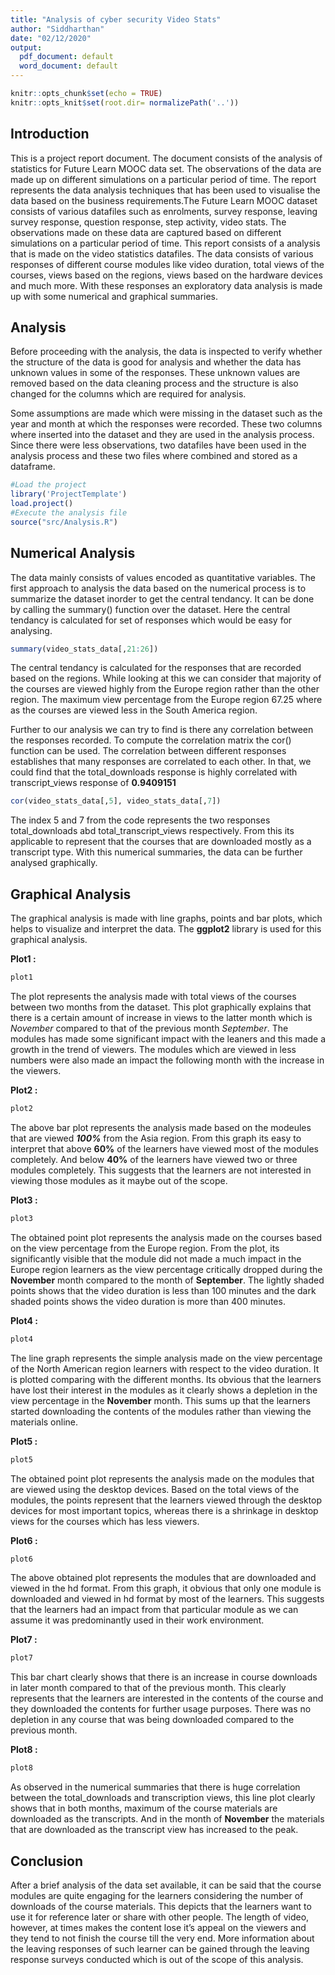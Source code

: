 ```yaml
---
title: "Analysis of cyber security Video Stats"
author: "Siddharthan"
date: "02/12/2020"
output:
  pdf_document: default
  word_document: default
---
```


```r
knitr::opts_chunk$set(echo = TRUE)
knitr::opts_knit$set(root.dir= normalizePath('..'))
```

## Introduction

This is a project report document. The document consists of the analysis of statistics for Future Learn MOOC data set. The observations of the data are made up on different simulations on a particular period of time. The report represents the data analysis techniques that has been used to visualise the data based on the business requirements.The Future Learn MOOC dataset consists of various datafiles such as enrolments, survey response, leaving survey response, question response, step activity, video stats. The observations made on these data are captured based on different simulations on a particular period of time. This report consists of a analysis that is made on the video statistics datafiles. The data consists of various responses of different course modules like video duration, total views of the courses, views based on the regions, views based on the hardware devices and much more. With these responses an exploratory data analysis is made up with some numerical and graphical summaries. 

## Analysis

Before proceeding with the analysis, the data is inspected to verify whether the structure of the data is good for analysis and whether the data has unknown values in some of the responses. These unknown values are removed based on the data cleaning process and the structure is also changed for the columns which are required for analysis. 

Some assumptions are made which were missing in the dataset such as the year and month at which the responses were recorded. These two columns where inserted into the dataset and they are used in the analysis process. Since there were less observations, two datafiles have been used in the analysis process and these two files where combined and stored as a dataframe.

```r
#Load the project
library('ProjectTemplate')
load.project()
#Execute the analysis file
source("src/Analysis.R")
```

## Numerical Analysis

The data mainly consists of values encoded as quantitative variables. The first approach to analysis the data based on the numerical process is to summarize the dataset inorder to get the central tendancy. It can be done by calling the summary() function over the dataset. Here the central tendancy is calculated for set of responses which would be easy for analysing.


```r
summary(video_stats_data[,21:26])
```

The central tendancy is calculated for the responses that are recorded based on the regions. While looking at this we can consider that majority of the courses are viewed highly from the Europe region rather than the other region. The maximum view percentage from the Europe region 67.25 where as the courses are viewed less in the South America region.

Further to our analysis we can try to find is there any correlation between the responses recorded. To compute the correlation matrix the cor() function can be used. The correlation between different responses establishes that many responses are correlated to each other. In that, we could find that the total_downloads response is highly correlated with transcript_views response of **0.9409151**

```r
cor(video_stats_data[,5], video_stats_data[,7])
```

The index 5 and 7 from the code represents the two responses total_downloads abd total_transcript_views respectively. From this its applicable to represent that the courses that are downloaded mostly as a transcript type. With this numerical summaries, the data can be further analysed graphically.

## Graphical Analysis

The graphical analysis is made with line graphs, points and bar plots, which helps to visualize and interpret the data. The **ggplot2** library is used for this graphical analysis.

**Plot1 :**

```r
plot1
```

The plot represents the analysis made with total views of the courses between two months from the dataset. This plot graphically explains that there is a certain amount of increase in views to the latter month which is *November* compared to that of the previous month *September*. The modules has made some significant impact with the leaners and this made a growth in the trend  of viewers. The modules which are viewed in less numbers were also made an impact the following month with the increase in the viewers.

**Plot2 :**

```r
plot2
```

The above bar plot represents the analysis made based on the modeules that are viewed ***100%*** from the Asia region. From this graph its easy to interpret that above **60%** of the learners have viewed most of the modules completely. And below **40%** of the learners have viewed two or three modules completely. This suggests that the learners are not interested in viewing those modules as it maybe out of the scope.

**Plot3 :**

```r
plot3
```

The obtained point plot represents the analysis made on the courses based on the view percentage from the Europe region. From the plot, its significantly visible that the module did not made a much impact in the Europe region learners as the view percentage critically dropped during the **November** month compared to the month of **September**. The lightly shaded points shows that the video duration is less than 100 minutes and the dark shaded points shows the video duration is more than 400 minutes.

**Plot4 :**

```r
plot4
```

The line graph represents the simple analysis made on the view percentage of the North American region learners with respect to the video duration. It is plotted comparing with the different months. Its obvious that the learners have lost their interest in the modules as it clearly shows a depletion in the view percentage in the **November** month. This sums up that the learners started downloading the contents of the modules rather than viewing the materials online.

**Plot5 :**

```r
plot5
```

The obtained point plot represents the analysis made on the modules that are viewed using the desktop devices. Based on the total views of the modules, the points represent that the learners viewed through the desktop devices for most important topics, whereas there is a shrinkage in desktop views for the courses which has less viewers.

**Plot6 :**

```r
plot6
```

The above obtained plot represents the modules that are downloaded and viewed in the hd format. From this graph, it obvious that only one module is downloaded and viewed in hd format by most of the learners. This suggests that the learners had an impact from that particular module as we can assume it was predominantly used in their work environment.

**Plot7 :**

```r
plot7
```

This bar chart clearly shows that there is an increase in course downloads in later month compared to that of the previous month. This clearly represents that the learners are interested in the contents of the course and they downloaded the contents for further usage purposes. There was no depletion in any course that was being downloaded compared to the previous month.

**Plot8 :**

```r
plot8

```

As observed in the numerical summaries that there is huge correlation between the total_downloads and transcription views, this line plot clearly shows that in both months, maximum of the course materials are downloaded as the transcripts. And in the month of **November** the materials that are downloaded as the transcript view has increased to the peak.


## Conclusion

After a brief analysis of the data set available, it can be said that the course modules are quite engaging for the learners considering the number of downloads of the course materials. This depicts that the learners want to use it for reference later or share with other people. The length of video,
however, at times makes the content lose it’s appeal on the viewers and they tend to not finish the course till the very end. More information about the leaving responses of such learner can be gained through the leaving response surveys conducted which is out of the scope of this analysis.